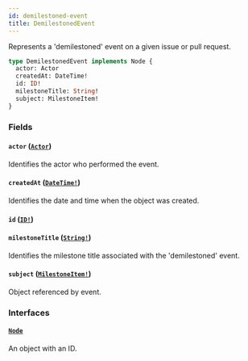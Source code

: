 ```yaml
---
id: demilestoned-event
title: DemilestonedEvent
---
```


Represents a 'demilestoned' event on a given issue or pull request.

```graphql
type DemilestonedEvent implements Node {
  actor: Actor
  createdAt: DateTime!
  id: ID!
  milestoneTitle: String!
  subject: MilestoneItem!
}
```

### Fields

#### `actor` ([`Actor`](/docs/api/interfaces/actor))

Identifies the actor who performed the event.

#### `createdAt` ([`DateTime!`](/docs/api/scalars/date-time))

Identifies the date and time when the object was created.

#### `id` ([`ID!`](/docs/api/scalars/id))

#### `milestoneTitle` ([`String!`](/docs/api/scalars/string))

Identifies the milestone title associated with the 'demilestoned' event.

#### `subject` ([`MilestoneItem!`](/docs/api/unions/milestone-item))

Object referenced by event.

### Interfaces

#### [`Node`](/docs/api/interfaces/node)

An object with an ID.
